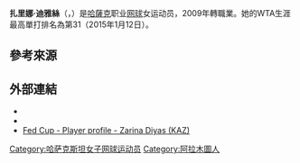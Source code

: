 {{Expand|time=2018-06-08T14:51:21+00:00}}
{{NoteTA
|G1=Tennis
|}}
{{Infobox 网球
|姓名=Zarina Diyas
|image= [[File:Zarina_Diyas_-_14342023584.jpg|250px]]
|国籍={{KAZ}}
|生年=1993年
|生日={{birth date and age|mf=yes|1993|10|18}}
|出生地=[[哈薩克|哈薩克]][[阿拉木圖|阿拉木圖]]
|居住地=[[哈薩克|哈薩克]][[阿拉木圖|阿拉木圖]]
|身高=172
|体重=60
|持拍手=右
|反拍=雙手
|转职业年=2009年
|球拍=
|球衣=
|球鞋=
|单打最高排名=31（2015年1月12日）
|双打最高排名=89（2015年6月8日）
|现单打排名=99（2019年5月20日）
|现双打排名=263（2019年5月20日）
|单打冠军头衔=（WTA）1（ITF）8
|双打冠军头衔=（WTA）0（ITF）0
|职业战绩={{tennis record|won=289|lost=196}}
|雙打職業戰績={{tennis record|won=25|lost=36}}
|奖金=$2,481,577[[美元|美元]]
|澳网最好成绩=第三輪（2014、2015）
|法网最好成绩=第二輪（2015、2016、2018、2019）
|温网最好成绩=第四輪（2014、2015）
|美网最好成绩=第三輪（2014）
|澳網雙打最好成績=第二輪（2015、2018）
|法網雙打最好成績=第二輪（2015）
|溫網雙打最好成績=第二輪（2014）
|美網雙打最好成績=八強（2014）
|大满贯个数=
|奥运会最好成绩=
}}

'''扎里娜·迪雅絲'''（{{lang-en|'''Zarina Diyas'''}}，{{bd|1993年|10月18日|catIdx=Diyas, Diyas}}）是[[哈薩克|哈薩克]]职业[[网球|网球]]女运动员，2009年轉職業。她的WTA生涯最高單打排名為第31（2015年1月12日）。

==參考來源==
{{reflist}}

==外部連結==
{{commons|Zarina Diyas}}
* {{Wta|14837}}
* {{ITF Profile|id=100120508}}
* [http://www.fedcup.com/en/players/player/profile.aspx?playerid=100120508 Fed Cup - Player profile - Zarina Diyas (KAZ)] {{Wayback|url=http://www.fedcup.com/en/players/player/profile.aspx?playerid=100120508 |date=20160331201526 }}

{{网球选手前十名}}

{{DEFAULTSORT:Diyas, Zarina}}

[[Category:哈萨克斯坦女子网球运动员|Category:哈萨克斯坦女子网球运动员]]
[[Category:阿拉木圖人|Category:阿拉木圖人]]